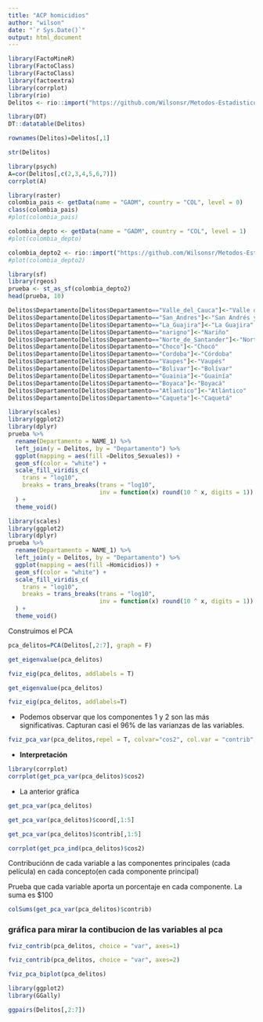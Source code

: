 ```yaml
---
title: "ACP homicidios"
author: "wilson"
date: "`r Sys.Date()`"
output: html_document
---
```


```r
library(FactoMineR)
library(FactoClass)
library(FactoClass)
library(factoextra)
library(corrplot)
library(rio)
Delitos <- rio::import("https://github.com/Wilsonsr/Metodos-Estadisticos/raw/main/BASES/Delitos_Colombia.csv", sep=";")
```


```r
library(DT)
DT::datatable(Delitos)
```

```r
rownames(Delitos)=Delitos[,1]
```


```r
str(Delitos)
```



```r
library(psych)
A=cor(Delitos[,c(2,3,4,5,6,7)])
corrplot(A)
```




```r
library(raster)
colombia_pais <- getData(name = "GADM", country = "COL", level = 0)
class(colombia_pais)
#plot(colombia_pais)
```






```r
colombia_depto <- getData(name = "GADM", country = "COL", level = 1)
#plot(colombia_depto)

```

```r
colombia_depto2 <- rio::import("https://github.com/Wilsonsr/Metodos-Estadisticos/raw/main/BASES/gadm36_COL_1_sp.rds")
#plot(colombia_depto2)

```



```r
library(sf)
library(rgeos)
prueba <- st_as_sf(colombia_depto2)
head(prueba, 10)

```




```r

Delitos$Departamento[Delitos$Departamento=="Valle_del_Cauca"]<-"Valle del Cauca"
Delitos$Departamento[Delitos$Departamento=="San_Andres"]<-"San Andrés y Providencia"
Delitos$Departamento[Delitos$Departamento=="La_Guajira"]<-"La Guajira"
Delitos$Departamento[Delitos$Departamento=="narigno"]<-"Nariño"
Delitos$Departamento[Delitos$Departamento=="Norte_de_Santander"]<-"Norte de Santander"
Delitos$Departamento[Delitos$Departamento=="Choco"]<-"Chocó"
Delitos$Departamento[Delitos$Departamento=="Cordoba"]<-"Córdoba"
Delitos$Departamento[Delitos$Departamento=="Vaupes"]<-"Vaupés"
Delitos$Departamento[Delitos$Departamento=="Bolivar"]<-"Bolívar"
Delitos$Departamento[Delitos$Departamento=="Guainia"]<-"Guainía"
Delitos$Departamento[Delitos$Departamento=="Boyaca"]<-"Boyacá"
Delitos$Departamento[Delitos$Departamento=="Atlantico"]<-"Atlántico"
Delitos$Departamento[Delitos$Departamento=="Caqueta"]<-"Caquetá"

```



```r
library(scales)
library(ggplot2)
library(dplyr)
prueba %>% 
  rename(Departamento = NAME_1) %>% 
  left_join(y = Delitos, by = "Departamento") %>% 
  ggplot(mapping = aes(fill =Delitos_Sexuales)) +
  geom_sf(color = "white") +
  scale_fill_viridis_c(
    trans = "log10",
    breaks = trans_breaks(trans = "log10",
                          inv = function(x) round(10 ^ x, digits = 1))
  ) +
  theme_void()

```




```r
library(scales)
library(ggplot2)
library(dplyr)
prueba %>% 
  rename(Departamento = NAME_1) %>% 
  left_join(y = Delitos, by = "Departamento") %>% 
  ggplot(mapping = aes(fill =Homicidios)) +
  geom_sf(color = "white") +
  scale_fill_viridis_c(
    trans = "log10",
    breaks = trans_breaks(trans = "log10",
                          inv = function(x) round(10 ^ x, digits = 1))
  ) +
  theme_void()

```

Construimos el PCA

```r
pca_delitos=PCA(Delitos[,2:7], graph = F)
```

```r
get_eigenvalue(pca_delitos)
```


```r
fviz_eig(pca_delitos, addlabels = T)
```



```r
get_eigenvalue(pca_delitos)
```


```r
fviz_eig(pca_delitos, addlabels=T)

```


- Podemos observar que los componentes $1$ y $2$ son las más significativas. Capturan casi el 96% de las varianzas de las variables.


```r
fviz_pca_var(pca_delitos,repel = T, colvar="cos2", col.var = "contrib", alpha.var = "contrib", gradient.cols=c("#FF0000","#FFFF00","#00FF00"))
```

- **Interpretación**





```r
library(corrplot)
corrplot(get_pca_var(pca_delitos)$cos2)
```


- La anterior gráfica 

```r
get_pca_var(pca_delitos)
```


```r
get_pca_var(pca_delitos)$coord[,1:5]
```


```r
get_pca_var(pca_delitos)$contrib[,1:5]
```



```r
corrplot(get_pca_ind(pca_delitos)$cos2)

```
Contribuciónn de cada variable a las componentes principales (cada película) en cada concepto(en cada componente principal)

Prueba que cada variable aporta un porcentaje en cada componente. La suma es $100

```r
colSums(get_pca_var(pca_delitos)$contrib)
```



### gráfica para mirar la contibucion de las variables al pca



```r
fviz_contrib(pca_delitos, choice = "var", axes=1)
```


```r
fviz_contrib(pca_delitos, choice = "var", axes=2)
```




```r
fviz_pca_biplot(pca_delitos)
```



```r
library(ggplot2)
library(GGally)
```

```r
ggpairs(Delitos[,2:7])
```






